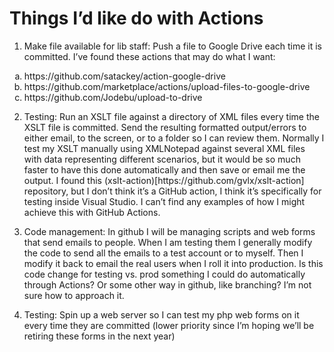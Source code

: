 # Things I'd like do with Actions
1. Make file available for lib staff: Push a file to Google Drive each time it is committed. I've found these actions that may do what I want:
a. https://github.com/satackey/action-google-drive
b. https://github.com/marketplace/actions/upload-files-to-google-drive
c. https://github.com/Jodebu/upload-to-drive

2. Testing: Run an XSLT file against a directory of XML files every time the XSLT file is committed. Send the resulting formatted output/errors to either email, to the screen, or to a folder so I can review them.
Normally I test my XSLT manually using XMLNotepad against several XML files with data representing different scenarios, but it would be so much faster to have this done automatically and then save or email me the output.
I found this (xslt-action)[https://github.com/gvlx/xslt-action] repository, but I don't think it's a GitHub action, I think it's specifically for testing inside Visual Studio.
I can't find any examples of how I might achieve this with GitHub Actions.

3. Code management: In github I will be managing scripts and web forms that send emails to people. When I am testing them I generally modify the code to send all the emails to a test account or to myself. Then I modify it back to email the real users when I roll it into production. Is this code change for testing vs. prod something I could do automatically through Actions? Or some other way in github, like branching? I'm not sure how to approach it.

4. Testing: Spin up a web server so I can test my php web forms on it every time they are committed (lower priority since I'm hoping we'll be retiring these forms in the next year)

